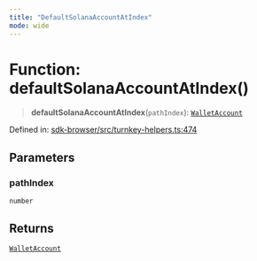 ```yaml
---
title: "DefaultSolanaAccountAtIndex"
mode: wide
---
```

  
# Function: defaultSolanaAccountAtIndex()

> **defaultSolanaAccountAtIndex**(`pathIndex`): [`WalletAccount`](../WalletAccount/readme)

Defined in: [sdk-browser/src/turnkey-helpers.ts:474](https://github.com/tkhq/sdk/blob/d88b5e1f9a6cca8e54e61f8a127aa90fcebeaa2e/packages/sdk-browser/src/turnkey-helpers.ts#L474)

## Parameters

### pathIndex

`number`

## Returns

[`WalletAccount`](../WalletAccount/readme)
